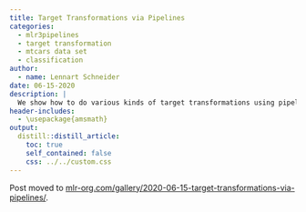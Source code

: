 ```yaml
---
title: Target Transformations via Pipelines
categories:
  - mlr3pipelines
  - target transformation
  - mtcars data set
  - classification
author:
  - name: Lennart Schneider
date: 06-15-2020
description: |
  We show how to do various kinds of target transformations using pipelines.
header-includes:
  - \usepackage{amsmath}
output:
  distill::distill_article:
    toc: true
    self_contained: false
    css: ../../custom.css
---
```


Post moved to [mlr-org.com/gallery/2020-06-15-target-transformations-via-pipelines/](https://mlr-org.com/gallery/2020-06-15-target-transformations-via-pipelines/).
